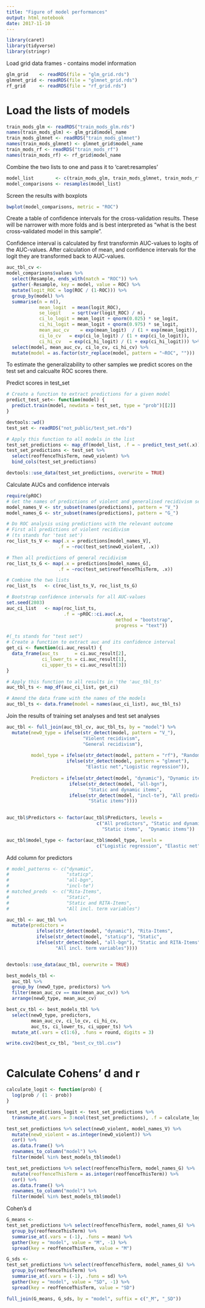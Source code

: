 ```yaml
---
title: "Figure of model performances"
output: html_notebook
date: 2017-11-10
---
```

```r
library(caret)
library(tidyverse)
library(stringr)
```

Load grid data frames - contains model information
```r
glm_grid    <- readRDS(file = "glm_grid.rds")
glmnet_grid <- readRDS(file = "glmnet_grid.rds")
rf_grid     <- readRDS(file = "rf_grid.rds")
```



# Load the lists of models
```r
train_mods_glm <- readRDS("train_mods_glm.rds")
names(train_mods_glm) <- glm_grid$model_name
train_mods_glmnet <- readRDS("train_mods_glmnet")
names(train_mods_glmnet) <- glmnet_grid$model_name
train_mods_rf <- readRDS("train_mods_rf")
names(train_mods_rf) <- rf_grid$model_name

```



Combine the two lists to one and pass it to 'caret:resamples'
```r
model_list        <- c(train_mods_glm, train_mods_glmnet, train_mods_rf)
model_comparisons <- resamples(model_list)
```

Screen the results with boxplots
```r
bwplot(model_comparisons, metric = "ROC")
```

Create a table of confidence intervals for the cross-validation results. These will be narrower with more folds and is best interpreted as "what is the best cross-validated model in this sample".

Confidence interval is calculated by first transformin AUC-values to logits of the AUC-values. After calculation of mean, and confidence intervals for the logit they are transformed back to AUC-values.

```r
auc_tbl_cv <-
model_comparisons$values %>% 
  select(Resample, ends_with(match = "ROC")) %>% 
  gather(-Resample, key = model, value = ROC) %>%
  mutate(logit_ROC = log(ROC / (1-ROC))) %>% 
  group_by(model) %>% 
  summarise(n = n(),
            mean_logit  = mean(logit_ROC),
            se_logit    = sqrt(var(logit_ROC) / n),
            ci_lo_logit = mean_logit + qnorm(0.025) * se_logit,
            ci_hi_logit = mean_logit + qnorm(0.975) * se_logit,
            mean_auc_cv    = exp(mean_logit)  / (1 + exp(mean_logit)),
            ci_lo_cv   = exp(ci_lo_logit) / (1 + exp(ci_lo_logit)),
            ci_hi_cv   = exp(ci_hi_logit) / (1 + exp(ci_hi_logit))) %>% 
  select(model, mean_auc_cv, ci_lo_cv, ci_hi_cv) %>% 
  mutate(model = as.factor(str_replace(model, pattern = "~ROC", "")))

```

To estimate the generalizability to other samples we predict scores on the test set and calcualte ROC scores there.

Predict scores in test_set
```r

# Create a function to extract predictions for a given model
predict_test_set<- function(model) {
  predict.train(model, newdata = test_set, type = "prob")[[2]]
}

devtools::wd()
test_set <- readRDS("not_public/test_set.rds")

# Apply this function to all models in the list
test_set_predictions <- map_df(model_list, .f = ~ predict_test_set(.x))
test_set_predictions <- test_set %>% 
  select(reoffenceThisTerm, newO_violent) %>% 
  bind_cols(test_set_predictions)

devtools::use_data(test_set_predictions, overwrite = TRUE)
```


Calculate AUCs and confidence intervals
```r
require(pROC)
# Get the names of predictions of violent and generalised recidivism seperately.
model_names_V <- str_subset(names(predictions), pattern = "V_") 
model_names_G <- str_subset(names(predictions), pattern = "G_") 

# Do ROC analysis using predictions with the relevant outcome
# First all predictions of violent recidivism
# (ts stands for 'test set')
roc_list_ts_V <- map(.x = predictions[model_names_V],
                   .f = ~roc(test_set$newO_violent, .x))

# Then all predictions of general recidivism
roc_list_ts_G <- map(.x = predictions[model_names_G],
                   .f = ~roc(test_set$reoffenceThisTerm, .x))

# Combine the two lists
roc_list_ts   <- c(roc_list_ts_V, roc_list_ts_G)

# Bootstrap confidence intervals for all AUC-values
set.seed(2803)
auc_ci_list   <- map(roc_list_ts, 
                     .f = ~pROC::ci.auc(.x, 
                                        method = "bootstrap", 
                                        progress = "text"))

```

```r
#(_ts stands for "test set")
# Create a function to extract auc and its confidence interval
get_ci <- function(ci.auc_result) {
  data_frame(auc_ts      = ci.auc_result[2], 
             ci_lower_ts = ci.auc_result[1], 
             ci_upper_ts = ci.auc_result[3])
}

# Apply this function to all results in 'the 'auc_tbl_ts'
auc_tbl_ts <- map_df(auc_ci_list, get_ci)

# Amend the data frame with the names of the models
auc_tbl_ts <- data.frame(model = names(auc_ci_list), auc_tbl_ts)
```

Join the results of training set analyses and test set analyses

```r
auc_tbl <- full_join(auc_tbl_cv, auc_tbl_ts, by = "model") %>% 
  mutate(newO_type = ifelse(str_detect(model, pattern = "V_"), 
                            "Violent recidivism", 
                            "General recidivism"),
         
         model_type = ifelse(str_detect(model, pattern = "rf"), "Random forest", 
                      ifelse(str_detect(model, pattern = "glmnet"), 
                             "Elastic net","Logistic regression")),
         
         Predictors = ifelse(str_detect(model, "dynamic"), "Dynamic items",
                       ifelse(str_detect(model, "all-bgn"), 
                              "Static and dynamic items",
                       ifelse(str_detect(model, "incl-te"), "All predictors",
                              "Static items"))))
   

auc_tbl$Predictors <- factor(auc_tbl$Predictors, levels = 
                                 c("All predictors", "Static and dynamic items", 
                                   "Static items",  "Dynamic items"))     

auc_tbl$model_type <- factor(auc_tbl$model_type, levels = 
                                 c("Logistic regression", "Elastic net", "Random forest"))   

```

Add column for predictors

```r
# model_patterns <- c("dynamic", 
#                     "staticp", 
#                     "all-bgn", 
#                     "incl-te")
# matched_preds  <- c("Rita-Items", 
#                     "Static", 
#                     "Static and RITA-Items", 
#                     "All incl. term variables")

auc_tbl <- auc_tbl %>% 
  mutate(predictors = 
           ifelse(str_detect(model, "dynamic"), "Rita-Items",
           ifelse(str_detect(model, "staticp"), "Static",
           ifelse(str_detect(model, "all-bgn"), "Static and RITA-Items",
                  "All incl. term variables"))))



```



```r
devtools::use_data(auc_tbl, overwrite = TRUE)
```


```r
best_models_tbl <-
  auc_tbl %>% 
  group_by (newO_type, predictors) %>% 
  filter(mean_auc_cv == max(mean_auc_cv)) %>% 
  arrange(newO_type, mean_auc_cv)

best_cv_tbl <- best_models_tbl %>% 
  select(newO_type, predictors, 
         mean_auc_cv, ci_lo_cv, ci_hi_cv, 
         auc_ts, ci_lower_ts, ci_upper_ts) %>% 
  mutate_at(.vars = c(1:6), .funs = round, digits = 3)

write.csv2(best_cv_tbl, "best_cv_tbl.csv")



```

# Calculate Cohens' d and r 

```r
calculate_logit <- function(prob) {
  log(prob / (1 - prob))
}

test_set_predictions_logit <- test_set_predictions %>% 
  transmute_at(.vars = 3:ncol(test_set_predictions), .f = calculate_logit)
```

```r
test_set_predictions %>% select(newO_violent, model_names_V) %>% 
  mutate(newO_violent = as.integer(newO_violent)) %>% 
  cor() %>% 
  as.data.frame() %>% 
  rownames_to_column("model") %>% 
  filter(model %in% best_models_tbl$model)

test_set_predictions %>% select(reoffenceThisTerm, model_names_G) %>% 
  mutate(reoffenceThisTerm = as.integer(reoffenceThisTerm)) %>% 
  cor() %>% 
  as.data.frame() %>% 
  rownames_to_column("model") %>% 
  filter(model %in% best_models_tbl$model)
```
Cohen's d

```r
G_means <- 
test_set_predictions %>% select(reoffenceThisTerm, model_names_G) %>% 
  group_by(reoffenceThisTerm) %>% 
  summarise_at(.vars = (-1), .funs = mean) %>% 
  gather(key = "model", value = "M", -1) %>% 
  spread(key = reoffenceThisTerm, value = "M")

G_sds <-
test_set_predictions %>% select(reoffenceThisTerm, model_names_G) %>% 
  group_by(reoffenceThisTerm) %>% 
  summarise_at(.vars = (-1), .funs = sd) %>% 
  gather(key = "model", value = "SD", -1) %>% 
  spread(key = reoffenceThisTerm, value = "SD")

full_join(G_means, G_sds, by = "model", suffix = c("_M", "_SD"))

```

